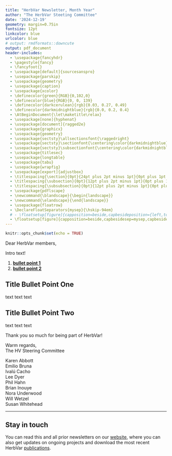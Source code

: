 ```yaml
---
title: "HerbVar Newsletter, Month Year"
author: "The HerbVar Steeting Committee" 
date: '2024-12-19'
geometry: margin=0.75in
fontsize: 12pt
linkcolor: blue
urlcolor: blue
# output: rmdformats::downcute
output: pdf_document
header-includes:
  - \usepackage{fancyhdr}
  - \pagestyle{fancy}
  - \fancyfoot{}
  - \usepackage[default]{sourcesanspro}
  - \usepackage{parskip}
  - \usepackage{geometry}
  - \usepackage{caption}
  - \usepackage{xcolor}
  - \definecolor{green}{RGB}{0,102,0}
  - \definecolor{blue}{RGB}{0, 0, 139}
  - \definecolor{darkcerulean}{rgb}{0.03, 0.27, 0.49}
  - \definecolor{darkmidnightblue}{rgb}{0.0, 0.2, 0.4}
  - \AtBeginDocument{\let\maketitle\relax}
  - \usepackage[none]{hyphenat}
  - \usepackage[document]{ragged2e}
  - \usepackage{graphicx}
  - \usepackage{geometry}
  - \usepackage{sectsty}\allsectionsfont{\raggedright}
  - \usepackage{sectsty}\sectionfont{\centering\color{darkmidnightblue}}
  - \usepackage{sectsty}\subsectionfont{\centering\color{darkmidnightblue}}
  - \usepackage{titlesec}
  - \usepackage{longtable}
  - \usepackage{tabu}
  - \usepackage{wrapfig}
  - \usepackage[export]{adjustbox}
  - \titlespacing{\section}{0pt}{24pt plus 2pt minus 1pt}{0pt plus 1pt minus 1pt}
  - \titlespacing{\subsection}{0pt}{12pt plus 2pt minus 1pt}{0pt plus 1pt minus 1pt}
  - \titlespacing{\subsubsection}{0pt}{12pt plus 2pt minus 1pt}{0pt plus 1pt minus 1pt}
  - \usepackage{pdflscape}
  - \newcommand{\blandscape}{\begin{landscape}}
  - \newcommand{\elandscape}{\end{landscape}}
  - \usepackage{floatrow}
  - \DeclareFloatSeparators{mysep}{\hskip-94em}
  # - \floatsetup[figure]{capposition=beside,capbesideposition={left,top}}
  - \floatsetup[figure]{capposition=beside,capbesidesep=mysep,capbesideposition={right, center}}
---
```



\thispagestyle{empty}

<!-- ```{r setup_syllabus, include=FALSE} -->
<!-- knitr::opts_chunk$set(echo = TRUE) -->
<!-- library(RColorBrewer) -->
<!-- library(viridis)    -->
<!-- ``` -->

<!-- ```{r banner, echo=FALSE, include=TRUE, out.width = '100%', fig.align="center"} -->
<!-- knitr::include_graphics("./icons/banner.png") -->
<!-- # knitr::include_graphics("./icons/hummingbird.png") -->
<!-- ``` -->

```r
knitr::opts_chunk$set(echo = TRUE)
```

Dear HerbVar members,

Intro text!

1. **[bullet point 1](#anchor1)**  
2. **[bullet point 2](#anchor2)**  

##  Title Bullet Point One {#anchor1}

text text text 

##  Title Bullet Point Two {#anchor2}
text text text 


Thank you so much for being part of HerbVar!

Warm regards,  
The HV Steering Committee

Karen Abbott  
Emilio Bruna  
Ivalú Cacho  
Lee Dyer  
Phil Hahn  
Brian Inouye  
Nora Underwood  
Will Wetzel  
Susan Whitehead

---
## Stay in touch

You can read this and all prior newsletters on our [website](https://herbvar.org/), where you can also get updates on ongoing projects and download the most recent HerbVar [publications](https://herbvar.org/products.html).



